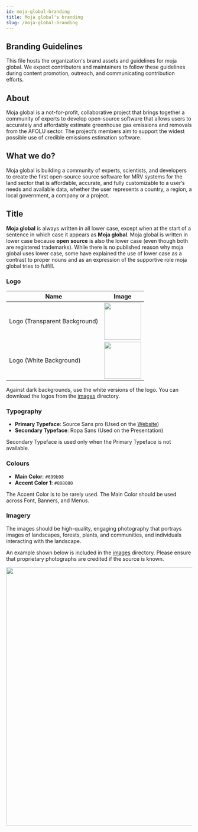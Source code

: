 ```yaml
---
id: moja-global-branding
title: Moja global's branding
slug: /moja-global-branding
---
```


## Branding Guidelines

This file hosts the organization's brand assets and guidelines for moja global. We expect contributors and maintainers to follow these guidelines during content promotion, outreach, and communicating contribution efforts.

## About

Moja global is a not-for-profit, collaborative project that brings together a community of experts to develop open-source software that allows users to accurately and affordably estimate greenhouse gas emissions and removals from the AFOLU sector. The project’s members aim to support the widest possible use of credible emissions estimation software.

## What we do?

Moja global is building a community of experts, scientists, and developers to create the first open-source source software for MRV systems for the land sector that is affordable, accurate, and fully customizable to a user’s needs and available data, whether the user represents a country, a region, a local government, a company or a project.

## Title

**Moja global** is always written in all lower case, except when at the start of a sentence in which case it appears as **Moja global**. Moja global is written in lower case because **open source** is also the lower case (even though both are registered trademarks). While there is no published reason why moja global uses lower case, some have explained the use of lower case as a contrast to proper nouns and as an expression of the supportive role moja global tries to fulfill.

### Logo

| Name | Image |
| --- | --- |
| Logo (Transparent Background) | <img src="img/moja-global-logo-transparent-background.png" width="100"/> |
| Logo (White Background) | <img src="img/moja-global-logo-white-background.png" width="100"/> |

Against dark backgrounds, use the white versions of the logo. You can download the logos from the [images](https://github.com/moja-global/About_moja_global/blob/master/images) directory.

### Typography

- **Primary Typeface**: Source Sans pro (Used on the [Website](https://moja.global/))
- **Secondary Typeface**: Ropa Sans (Used on the Presentation)

Secondary Typeface is used only when the Primary Typeface is not available.

### Colours

- **Main Color**: `#699b98`
- **Accent Color 1**: `#808080`

The Accent Color is to be rarely used. The Main Color should be used across Font, Banners, and Menus.

### Imagery

The images should be high-quality, engaging photography that portrays images of landscapes, forests, plants, and communities, and individuals interacting with the landscape.

An example shown below is included in the [images](https://github.com/moja-global/About_moja_global/blob/master/images) directory. Please ensure that proprietary photographs are credited if the source is known.

<img src="/img/moja-global-banner.png" width="700" />
